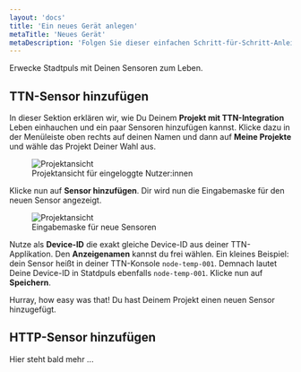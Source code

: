 ```yaml
---
layout: 'docs'
title: 'Ein neues Gerät anlegen'
metaTitle: 'Neues Gerät'
metaDescription: 'Folgen Sie dieser einfachen Schritt-für-Schritt-Anleitung, um neue Sensoren auf Stadtpuls hinzuzufügen.'
---
```

  
<p className="lead">
  Erwecke Stadtpuls mit Deinen Sensoren zum Leben.
</p>

## TTN-Sensor hinzufügen
In dieser Sektion erklären wir, wie Du Deinem **Projekt mit TTN-Integration** Leben einhauchen und ein paar Sensoren hinzufügen kannst. Klicke dazu in der Menüleiste oben rechts auf deinen Namen und dann auf **Meine Projekte** und wähle das Projekt Deiner Wahl aus.
   <figure>
  <img style={{maxHeight: 400, border: '1px solid rgba(0, 0, 0, 0.05)'}}
    src="/images/deviceNewTTN.png"
    alt="Projektansicht"
  />
    <figcaption>
    Projektansicht für eingeloggte Nutzer:innen
  </figcaption>
  </figure>

Klicke nun auf **Sensor hinzufügen**. Dir wird nun die Eingabemaske für den neuen Sensor angezeigt. 

   <figure>
  <img style={{maxHeight: 400, border: '1px solid rgba(0, 0, 0, 0.05)'}}
    src="/images/deviceAddTTN.png"
    alt="Projektansicht"
  />
    <figcaption>
    Eingabemaske für neue Sensoren
  </figcaption>
  </figure>

Nutze als **Device-ID** die exakt gleiche Device-ID aus deiner TTN-Applikation. Den **Anzeigenamen** kannst du frei wählen.
Ein kleines Beispiel: dein Sensor heißt in deiner TTN-Konsole `node-temp-001`. Demnach lautet Deine Device-ID in Statdpuls ebenfalls `node-temp-001`. Klicke nun auf **Speichern**.

Hurray, how easy was that!
Du hast Deinem Projekt einen neuen Sensor hinzugefügt.

## HTTP-Sensor hinzufügen
Hier steht bald mehr ...